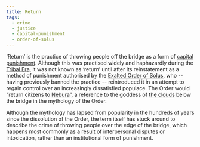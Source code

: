 ```yaml
---
title: Return
tags:
  - crime
  - justice
  - capital-punishment
  - order-of-solus
---
```

‘Return’ is the practice of throwing people off the bridge as a form of
[capital punishment](lore:capital-punishment). Although this was practised
widely and haphazardly during the [Tribal Era](lore:tribal-era), it was not
known as ‘return’ until after its reinstatement as a method of punishment
authorised by the [Exalted Order of Solus](lore:order-of-solus), who --
having previously banned the practice -- reintroduced it in an attempt to
regain control over an increasingly dissatisfied populace. The Order would
“return citizens to [Nebura](lore:nebura)”, a reference to the goddess of 
[the clouds](lore:the-cloud-sea) below the bridge in the mythology of the
Order.

Although the mythology has lapsed from popularity in the hundreds of years
since the dissolution of the Order, the term itself has stuck around to
describe the crime of throwing people over the edge of the bridge, which
happens most commonly as a result of interpersonal disputes or intoxication,
rather than an institutional form of punishment.

